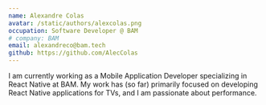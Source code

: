 ```yaml
---
name: Alexandre Colas
avatar: /static/authors/alexcolas.png
occupation: Software Developer @ BAM
# company: BAM
email: alexandreco@bam.tech
github: https://github.com/AlecColas
---
```


I am currently working as a Mobile Application Developer specializing in React Native at BAM. My work has (so far) primarily focused on developing React Native applications for TVs, and I am passionate about performance.
